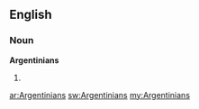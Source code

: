 ==English==

===Noun===
'''Argentinians'''

#{{plural of|Argentinian}}

[[ar:Argentinians]]
[[sw:Argentinians]]
[[my:Argentinians]]